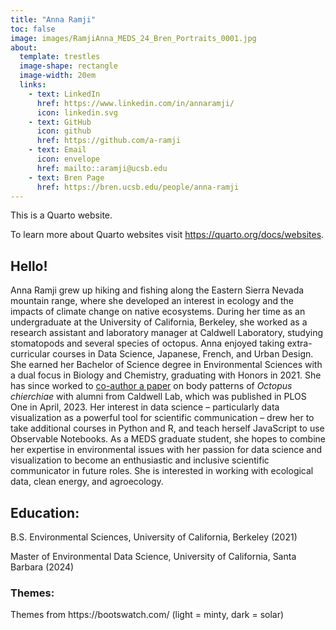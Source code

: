 ```yaml
---
title: "Anna Ramji"
toc: false
image: images/RamjiAnna_MEDS_24_Bren_Portraits_0001.jpg
about:
  template: trestles
  image-shape: rectangle
  image-width: 20em
  links: 
    - text: LinkedIn
      href: https://www.linkedin.com/in/annaramji/ 
      icon: linkedin.svg
    - text: GitHub
      icon: github
      href: https://github.com/a-ramji
    - text: Email
      icon: envelope
      href: mailto::aramji@ucsb.edu
    - text: Bren Page
      href: https://bren.ucsb.edu/people/anna-ramji
---
```


This is a Quarto website.

To learn more about Quarto websites visit <https://quarto.org/docs/websites>.

## Hello!

Anna Ramji grew up hiking and fishing along the Eastern Sierra Nevada mountain range, where she developed an interest in ecology and the impacts of climate change on native ecosystems. During her time as an undergraduate at the University of California, Berkeley, she worked as a research assistant and laboratory manager at Caldwell Laboratory, studying stomatopods and several species of octopus. Anna enjoyed taking extra-curricular courses in Data Science, Japanese, French, and Urban Design. She earned her Bachelor of Science degree in Environmental Sciences with a dual focus in Biology and Chemistry, graduating with Honors in 2021. She has since worked to [co-author a paper](https://journals.plos.org/plosone/article?id=10.1371/journal.pone.0265292) on body patterns of *Octopus chierchiae* with alumni from Caldwell Lab, which was published in PLOS One in April, 2023. Her interest in data science -- particularly data visualization as a powerful tool for scientific communication -- drew her to take additional courses in Python and R, and teach herself JavaScript to use Observable Notebooks. As a MEDS graduate student, she hopes to combine her expertise in environmental issues with her passion for data science and visualization to become an enthusiastic and inclusive scientific communicator in future roles. She is interested in working with ecological data, clean energy, and agroecology.

## Education:

B.S. Environmental Sciences, University of California, Berkeley (2021)

Master of Environmental Data Science, University of California, Santa Barbara (2024)

### Themes:

Themes from https://bootswatch.com/ (light = minty, dark = solar)
